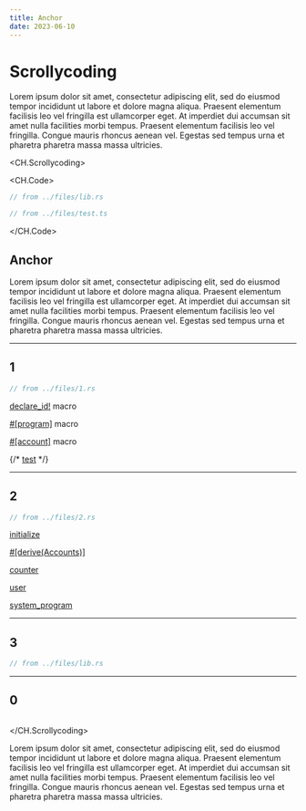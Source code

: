 ```yaml
---
title: Anchor
date: 2023-06-10
---
```


# Scrollycoding

Lorem ipsum dolor sit amet, consectetur adipiscing elit, sed do eiusmod tempor incididunt ut labore et dolore magna aliqua. Praesent elementum facilisis leo vel fringilla est ullamcorper eget. At imperdiet dui accumsan sit amet nulla facilities morbi tempus. Praesent elementum facilisis leo vel fringilla. Congue mauris rhoncus aenean vel. Egestas sed tempus urna et pharetra pharetra massa massa ultricies.

<CH.Scrollycoding>

<CH.Code>

```rust lib.rs
// from ../files/lib.rs
```

```js test.ts
// from ../files/test.ts
```

</CH.Code>

## Anchor

Lorem ipsum dolor sit amet, consectetur adipiscing elit, sed do eiusmod tempor incididunt ut labore et dolore magna aliqua. Praesent elementum facilisis leo vel fringilla est ullamcorper eget. At imperdiet dui accumsan sit amet nulla facilities morbi tempus. Praesent elementum facilisis leo vel fringilla. Congue mauris rhoncus aenean vel. Egestas sed tempus urna et pharetra pharetra massa massa ultricies.

---

## 1

```rust lib.rs
// from ../files/1.rs
```

[declare_id!](focus://3) macro

[#[program]](focus://5:7) macro

[#[account]](focus://10:13) macro

{/* [test](focus://1[5:16],3[9:16],7) */}

---

## 2

```rust lib.rs linesOfHeight=focus
// from ../files/2.rs
```

[initialize](focus://9:15,17:29)

[#[derive(Accounts)]](focus://9[28:49],17:29)

[counter](focus://19:25)

[user](focus://26:27)

[system_program](focus://28)

---

## 3

```rust lib.rs
// from ../files/lib.rs
```

---

## 0

```rust lib.rs focus=5:7 mark=5:7

```

</CH.Scrollycoding>

Lorem ipsum dolor sit amet, consectetur adipiscing elit, sed do eiusmod tempor incididunt ut labore et dolore magna aliqua. Praesent elementum facilisis leo vel fringilla est ullamcorper eget. At imperdiet dui accumsan sit amet nulla facilities morbi tempus. Praesent elementum facilisis leo vel fringilla. Congue mauris rhoncus aenean vel. Egestas sed tempus urna et pharetra pharetra massa massa ultricies.

<div style={{ height: 99 }} />
